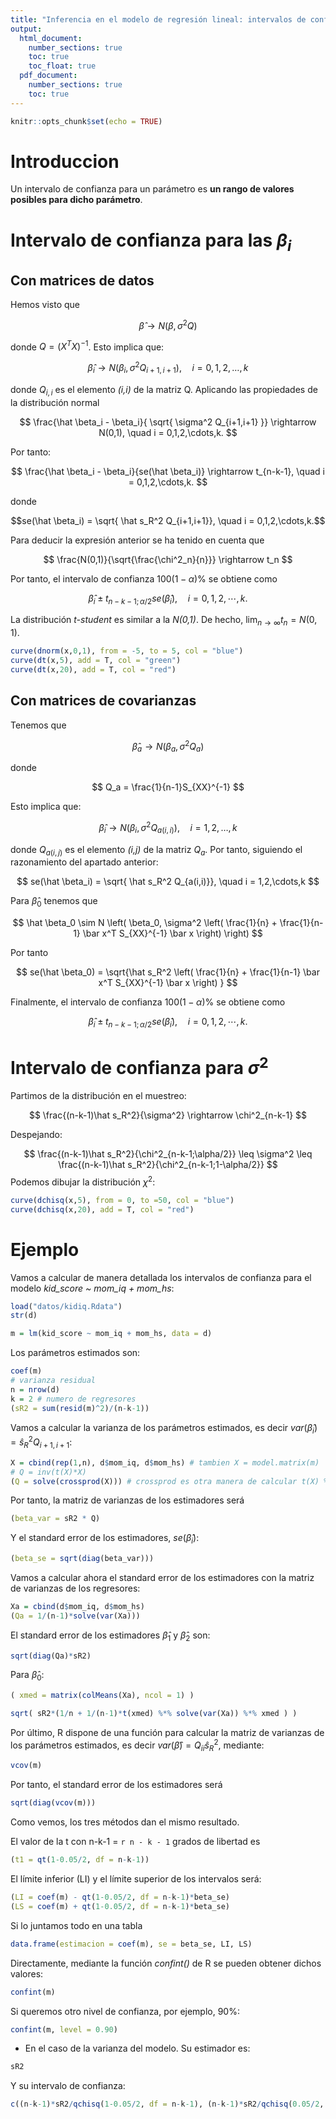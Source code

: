 ```yaml
---
title: "Inferencia en el modelo de regresión lineal: intervalos de confianza"
output: 
  html_document:
    number_sections: true
    toc: true
    toc_float: true
  pdf_document:
    number_sections: true
    toc: true
---
```


```r
knitr::opts_chunk$set(echo = TRUE)
```

# Introduccion

Un intervalo de confianza para un parámetro es **un rango de valores posibles para dicho parámetro**.

# Intervalo de confianza para las $\beta_i$

## Con matrices de datos

Hemos visto que

$$
\hat \beta \rightarrow N(\beta, \sigma^2 Q)
$$

donde $Q = (X^TX)^{-1}$. Esto implica que:

$$
\hat \beta_i \rightarrow N(\beta_i, \sigma^2 Q_{i+1,i+1}), \quad i = 0,1,2, \ldots,k
$$

donde $Q_{i,i}$ es el elemento *(i,i)* de la matriz Q. Aplicando las propiedades de la distribución normal

$$
\frac{\hat \beta_i - \beta_i}{ \sqrt{ \sigma^2 Q_{i+1,i+1} }} \rightarrow N(0,1), \quad i = 0,1,2,\cdots,k.
$$

Por tanto:

$$
\frac{\hat \beta_i - \beta_i}{se(\hat \beta_i)} \rightarrow t_{n-k-1}, \quad i = 0,1,2,\cdots,k.
$$

donde 

$$se(\hat \beta_i) = \sqrt{ \hat s_R^2 Q_{i+1,i+1}}, \quad i = 0,1,2,\cdots,k.$$

Para deducir la expresión anterior se ha tenido en cuenta que

$$
\frac{N(0,1)}{\sqrt{\frac{\chi^2_n}{n}}} \rightarrow t_n
$$

Por tanto, el intervalo de confianza $100(1-\alpha)$% se obtiene como

$$
\hat \beta_i \pm t_{n-k-1;\alpha/2} se(\hat \beta_i), \quad i = 0,1,2,\cdots,k.
$$

La distribución *t-student* es similar a la *N(0,1)*. De hecho, $\lim _{n \to \infty} t_n = N(0,1)$.

```r
curve(dnorm(x,0,1), from = -5, to = 5, col = "blue")
curve(dt(x,5), add = T, col = "green")
curve(dt(x,20), add = T, col = "red")
```


## Con matrices de covarianzas

Tenemos que

$$
\hat{\beta}_a \rightarrow N(\beta_a, \sigma^2 Q_a)
$$

donde

$$
Q_a = \frac{1}{n-1}S_{XX}^{-1}
$$ 

Esto implica que:

$$
\hat \beta_i \rightarrow N(\beta_i, \sigma^2 Q_{a(i,i)}), \quad i = 1,2, \ldots,k
$$

donde $Q_{a(i,j)}$ es el elemento *(i,j)* de la matriz $Q_a$. Por tanto, siguiendo el razonamiento del apartado anterior:

$$
se(\hat \beta_i) = \sqrt{ \hat s_R^2 Q_{a(i,i)}}, \quad i = 1,2,\cdots,k
$$

Para $\hat \beta_0$ tenemos que

$$
\hat \beta_0 \sim N \left( \beta_0, \sigma^2 \left( \frac{1}{n} + \frac{1}{n-1} \bar x^T S_{XX}^{-1} \bar x \right) \right)
$$

Por tanto

$$
se(\hat \beta_0) = \sqrt{\hat s_R^2 \left( \frac{1}{n} + \frac{1}{n-1} \bar x^T S_{XX}^{-1} \bar x \right) }
$$

Finalmente, el intervalo de confianza $100(1-\alpha)$% se obtiene como

$$
\hat \beta_i \pm t_{n-k-1;\alpha/2} se(\hat \beta_i), \quad i = 0,1,2,\cdots,k.
$$

# Intervalo de confianza para $\sigma^2$

Partimos de la distribución en el muestreo:

$$
\frac{(n-k-1)\hat s_R^2}{\sigma^2} \rightarrow \chi^2_{n-k-1}
$$

Despejando:

$$
\frac{(n-k-1)\hat s_R^2}{\chi^2_{n-k-1;\alpha/2}} \leq \sigma^2 \leq \frac{(n-k-1)\hat s_R^2}{\chi^2_{n-k-1;1-\alpha/2}}
$$
Podemos dibujar la distribución $\chi^2$:

```r
curve(dchisq(x,5), from = 0, to =50, col = "blue")
curve(dchisq(x,20), add = T, col = "red")
```

# Ejemplo

Vamos a calcular de manera detallada los intervalos de confianza para el modelo *kid_score ~ mom_iq + mom_hs*:

```r
load("datos/kidiq.Rdata")
str(d)
```

```r
m = lm(kid_score ~ mom_iq + mom_hs, data = d)
```

Los parámetros estimados son:

```r
coef(m)
# varianza residual
n = nrow(d)
k = 2 # numero de regresores
(sR2 = sum(resid(m)^2)/(n-k-1))
```

Vamos a calcular la varianza de los parámetros estimados, es decir $var(\hat \beta_i) = \hat s_R^2 Q_{i+1,i+1}$:

```r
X = cbind(rep(1,n), d$mom_iq, d$mom_hs) # tambien X = model.matrix(m)
# Q = inv(t(X)*X)
(Q = solve(crossprod(X))) # crossprod es otra manera de calcular t(X) %*% X
```

Por tanto, la matriz de varianzas de los estimadores será

```r
(beta_var = sR2 * Q)
```

Y el standard error de los estimadores, $se(\hat \beta_i)$:

```r
(beta_se = sqrt(diag(beta_var)))
```

Vamos a calcular ahora el standard error de los estimadores con la matriz de varianzas de los regresores:

```r
Xa = cbind(d$mom_iq, d$mom_hs)
(Qa = 1/(n-1)*solve(var(Xa)))
```

El standard error de los estimadores $\hat\beta_1$ y $\hat \beta_2$ son:

```r
sqrt(diag(Qa)*sR2)
```

Para $\hat \beta_0$:

```r
( xmed = matrix(colMeans(Xa), ncol = 1) )
```

```r
sqrt( sR2*(1/n + 1/(n-1)*t(xmed) %*% solve(var(Xa)) %*% xmed ) )
```

Por último, R dispone de una función para calcular la matriz de varianzas de los parámetros estimados, es decir $var(\hat \beta) = Q_{ii} \hat s_R^2$, mediante:

```r
vcov(m)
```

Por tanto, el standard error de los estimadores será

```r
sqrt(diag(vcov(m)))
```

Como vemos, los tres métodos dan el mismo resultado.

El valor de la t con n-k-1 = `r n - k - 1` grados de libertad es

```r
(t1 = qt(1-0.05/2, df = n-k-1))
```

El límite inferior (LI) y el límite superior de los intervalos será:

```r
(LI = coef(m) - qt(1-0.05/2, df = n-k-1)*beta_se)
(LS = coef(m) + qt(1-0.05/2, df = n-k-1)*beta_se)
```

Si lo juntamos todo en una tabla

```r
data.frame(estimacion = coef(m), se = beta_se, LI, LS)
```

Directamente, mediante la función *confint()* de R se pueden obtener dichos valores:

```r
confint(m)
```

Si queremos otro nivel de confianza, por ejemplo, 90%:

```r
confint(m, level = 0.90)
```

- En el caso de la varianza del modelo. Su estimador es:

```r
sR2
```

Y su intervalo de confianza:

```r
c((n-k-1)*sR2/qchisq(1-0.05/2, df = n-k-1), (n-k-1)*sR2/qchisq(0.05/2, df = n-k-1))
```

